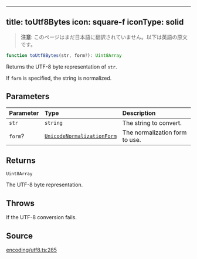 <!-- AUTO-GENERATED-CONTENT:START (ENGLISH-COPY) -->
---
title: toUtf8Bytes
icon: square-f
iconType: solid
---

> **注意**: このページはまだ日本語に翻訳されていません。以下は英語の原文です。

```ts
function toUtf8Bytes(str, form?): Uint8Array
```

Returns the UTF-8 byte representation of `str`.

If `form` is specified, the string is normalized.

## Parameters

| Parameter | Type | Description |
| :------ | :------ | :------ |
| `str` | `string` | The string to convert. |
| `form`? | [`UnicodeNormalizationForm`](/jp/sdk/content/type-aliases/UnicodeNormalizationForm) | The normalization form to use. |

## Returns

`Uint8Array`

The UTF-8 byte representation.

## Throws

If the UTF-8 conversion fails.

## Source

[encoding/utf8.ts:285](https://github.com/dominant-strategies/quais.js/blob/c1c12d43f9d34c6baad2b0542bd6d0acd6fefcbf/src/encoding/utf8.ts#L285)
